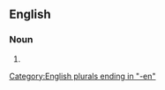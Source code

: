 ==English==

===Noun===
{{head|en|noun form}}

# {{plural of|en|serviceman}}

[[Category:English plurals ending in "-en"]]
